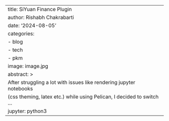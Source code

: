 ---
title: SiYuan Finance Plugin
author: Rishabh Chakrabarti
date: '2024-08-05'
categories:
  - blog
  - tech
  - pkm
image: image.jpg
abstract: > 
  After struggling a lot with issues like rendering jupyter notebooks
  (css theming, latex etc.) while using Pelican, I decided to switch ...
jupyter: python3
---